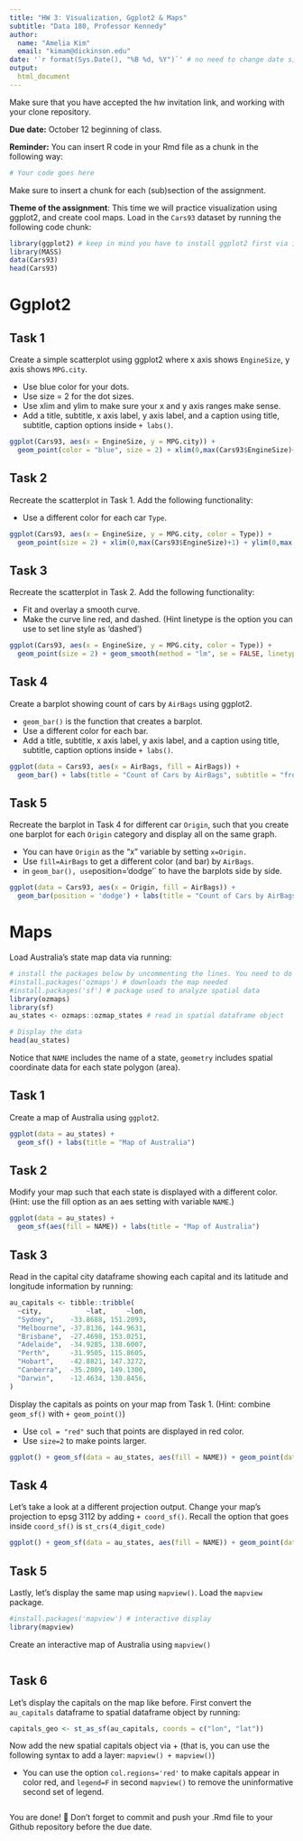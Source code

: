 ```yaml
---
title: "HW 3: Visualization, Ggplot2 & Maps"
subtitle: "Data 180, Professor Kennedy"
author: 
  name: "Amelia Kim"
  email: "kimam@dickinson.edu"
date: '`r format(Sys.Date(), "%B %d, %Y")`' # no need to change date since this line grabs today's date
output: 
  html_document
---
```


Make sure that you have accepted the hw invitation link, and working with your clone repository.

**Due date:** October 12 beginning of class.

**Reminder:** You can insert R code in your Rmd file as a chunk in the following way:
```r
# Your code goes here
```
Make sure to insert a chunk for each (sub)section of the assignment.

**Theme of the assignment**: This time we will practice visualization using ggplot2, and create cool maps. Load in the `Cars93` dataset by running the following code chunk:

```r
library(ggplot2) # keep in mind you have to install ggplot2 first via install.packages() if it's not installed in your machine
library(MASS)
data(Cars93)
head(Cars93)
```

# Ggplot2

## Task 1
Create a simple scatterplot using ggplot2 where x axis shows `EngineSize`, y axis shows `MPG.city`.

* Use blue color for your dots.
* Use size = 2 for the dot sizes.
* Use xlim and ylim to make sure your x and y axis ranges make sense.
* Add a title, subtitle, x axis label, y axis label, and a caption using title, subtitle, caption options inside `+ labs()`.

 
```r
ggplot(Cars93, aes(x = EngineSize, y = MPG.city)) + 
  geom_point(color = "blue", size = 2) + xlim(0,max(Cars93$EngineSize)+1) + ylim(0,max(Cars93$MPG.city)+1) + labs(title = "Scatterplot of Engine Size vs MPG City", subtitle = "from ggplot2", x = "Engine Size", y = "MPG City", caption = "Task 1")
```

## Task 2
Recreate the scatterplot in Task 1. Add the following functionality:

* Use a different color for each car `Type`.
```r
ggplot(Cars93, aes(x = EngineSize, y = MPG.city, color = Type)) +
  geom_point(size = 2) + xlim(0,max(Cars93$EngineSize)+1) + ylim(0,max(Cars93$MPG.city)+1) + labs(title = "Scatterplot of Engine Size vs MPG City", subtitle = "from ggplot2", x = "Engine Size", y = "MPG City", caption = "Task 2")
```

## Task 3
Recreate the scatterplot in Task 2. Add the following functionality:

* Fit and overlay a smooth curve.
* Make the curve line red, and dashed. (Hint linetype is the option you can use to set line style as 'dashed')

```r
ggplot(Cars93, aes(x = EngineSize, y = MPG.city, color = Type)) +
  geom_point(size = 2) + geom_smooth(method = "lm", se = FALSE, linetype = "dashed", color = "red") + xlim(0, max(Cars93$EngineSize) + 1) + ylim(0, max(Cars93$MPG.city) + 5) + labs(title = "Scatterplot of Engine Size vs MPG City", subtitle = "from ggplot", x = "Engine Size", y = "MPG City",caption = "Task 3")
```

## Task 4
Create a barplot showing count of cars by `AirBags` using ggplot2.

* `geom_bar()` is the function that creates a barplot.
* Use a different color for each bar.
* Add a title, subtitle, x axis label, y axis label, and a caption using title, subtitle, caption options inside `+ labs()`.

```r
ggplot(data = Cars93, aes(x = AirBags, fill = AirBags)) +
  geom_bar() + labs(title = "Count of Cars by AirBags", subtitle = "from ggplot", x = "Airbags", y = "Count",caption = "Task 4")
```

## Task 5
Recreate the barplot in Task 4 for different car `Origin`, such that you create one barplot for each `Origin` category and display all on the same graph.

* You can have `Origin` as the "x" variable by setting `x=Origin.`
* Use `fill=AirBags` to get a different color (and bar) by `AirBags`.
* in `geom_bar(), use `position='dodge'` to have the barplots side by side.

```r
ggplot(data = Cars93, aes(x = Origin, fill = AirBags)) +
  geom_bar(position = 'dodge') + labs(title = "Count of Cars by AirBags and Origin", subtitle = "from ggplot", x = "Origin", y = "Count",caption = "Task 5")
```

# Maps
Load Australia's state map data via running:
```r
# install the packages below by uncommenting the lines. You need to do this only once.
#install.packages('ozmaps') # downloads the map needed
#install.packages('sf') # package used to analyze spatial data
library(ozmaps)
library(sf)
au_states <- ozmaps::ozmap_states # read in spatial dataframe object

# Display the data
head(au_states)
```
Notice that `NAME` includes the name of a state, `geometry` includes spatial coordinate data for each state polygon (area).

## Task 1
Create a map of Australia using `ggplot2`.
```r
ggplot(data = au_states) +
  geom_sf() + labs(title = "Map of Australia")
```

## Task 2
Modify your map such that each state is displayed with a different color. (Hint: use the fill option as an aes setting with variable `NAME`.)
```r
ggplot(data = au_states) +
  geom_sf(aes(fill = NAME)) + labs(title = "Map of Australia")
```
## Task 3
Read in the capital city dataframe showing each capital and its latitude and longitude information by running:
```r
au_capitals <- tibble::tribble( 
  ~city,           ~lat,     ~lon,
  "Sydney",    -33.8688, 151.2093,  
  "Melbourne", -37.8136, 144.9631, 
  "Brisbane",  -27.4698, 153.0251, 
  "Adelaide",  -34.9285, 138.6007, 
  "Perth",     -31.9505, 115.8605, 
  "Hobart",    -42.8821, 147.3272, 
  "Canberra",  -35.2809, 149.1300, 
  "Darwin",    -12.4634, 130.8456, 
)
```

Display the capitals as points on your map from Task 1. (Hint: combine `geom_sf()` with `+ geom_point()`)

* Use `col = "red"` such that points are displayed in red color.
* Use `size=2` to make points larger.

```r
ggplot() + geom_sf(data = au_states, aes(fill = NAME)) + geom_point(data = au_capitals, aes(x = lon, y = lat), col = "red", size = 2) + labs(title = "Map of Australia with State Colors and Capitals")
```


## Task 4
Let's take a look at a different projection output. Change your map's projection to epsg 3112 by adding `+ coord_sf()`. Recall the option that goes inside `coord_sf()` is `st_crs(4_digit_code)`
```r
ggplot() + geom_sf(data = au_states, aes(fill = NAME)) + geom_point(data = au_capitals, aes(x = lon, y = lat), col = "red", size = 2) + coord_sf(crs = st_crs(3112)) + labs(title = "Map of Australia with State Colors and Capitals")
```

## Task 5
Lastly, let's display the same map using `mapview()`. Load the `mapview` package.

```r
#install.packages('mapview') # interactive display
library(mapview)
```
Create an interactive map of Australia using `mapview()`

```r

```

## Task 6
Let's display the capitals on the map like before. First convert the `au_capitals` dataframe to spatial dataframe object by running:
```r
capitals_geo <- st_as_sf(au_capitals, coords = c("lon", "lat"))
```

Now add the new spatial capitals object via + (that is, you can use the following syntax to add a layer: `mapview() + mapview()`)

* You can use the option `col.regions='red'` to make capitals appear in color red, and `legend=F` in second `mapview()` to remove the uninformative second set of legend. 

```r

```



You are done! 🏁 Don't forget to commit and push your .Rmd file to your Github repository before the due date.


